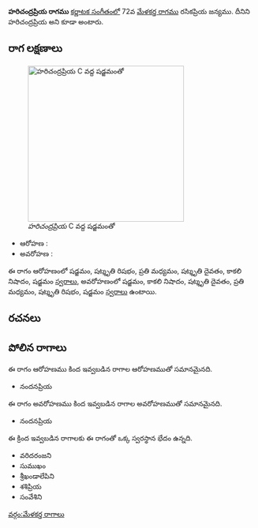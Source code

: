 {{Infobox ragam
	| name          	= హరిచంద్రప్రియ
	| synonym	    	= హరిచంద్రప్రియ
	| mela          	= 
	| chakra        	= 
	| janaka        	= 
	| type          	= ఔదవ
	| arohanam      	= {{svaraC|S|R3|M2|D3|N3|S'}} 
	| avarohanam    	= {{svaraC|S'|N3|D3|M2|R3|S}}
	| jeeva         	=
	| chhaya        	=
	| nyasa         	=
	| vishesha      	= 
	| equivalent  		= 
}}
{{కర్ణాటక సంగీత రాగాలు}}
'''హరిచంద్రప్రియ రాగము''' [[కర్ణాటక సంగీతం]]లో 72వ [[మేళకర్త రాగము]] రసికప్రియ జన్యము. దీనిని హరిచంద్రప్రియ అని కూడా అంటారు.


==రాగ లక్షణాలు==
[[Image:haricandrapriya_kb2wiki.png|thumb|right|316px|''హరిచంద్రప్రియ'' C వద్ద షడ్జమంతో]]

* ఆరోహణ : {{svaraC|S|R3|M2|D3|N3|S'}} 
* అవరోహణ : {{svaraC|S'|N3|D3|M2|R3|S}}

ఈ రాగం ఆరోహణంలో షడ్జమం, షట్శృతి రిషభం, ప్రతి మధ్యమం, షట్శృతి దైవతం, కాకలి  నిషాదం, షడ్జమం [[స్వరాలు]], అవరోహణంలో షడ్జమం, కాకలి  నిషాదం, షట్శృతి దైవతం, ప్రతి మధ్యమం, షట్శృతి రిషభం, షడ్జమం [[స్వరాలు]] ఉంటాయి.

==రచనలు==



==పోలిన రాగాలు==
ఈ రాగం ఆరోహణము కింద ఇవ్వబడిన రాగాల ఆరోహణముతో సమానమైనది.
* నందనప్రియ

ఈ రాగం అవరోహణము కింద ఇవ్వబడిన రాగాల అవరోహణముతో సమానమైనది.
* నందనప్రియ

ఈ క్రింద ఇవ్వబడిన రాగాలకు ఈ రాగంతో ఒక్క స్వరస్థాన భేదం ఉన్నది.
* వరిదరంజని
* సుముఖం
* శ్రీఖండాలేపిని
* శశిప్రియ
* సంవేశిని



[[వర్గం:మేళకర్త రాగాలు]]